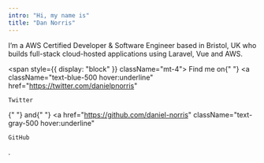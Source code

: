 ```yaml
---
intro: "Hi, my name is"
title: "Dan Norris"
---
```


<span>
  I’m a AWS Certified Developer & Software Engineer based in Bristol, UK who builds full-stack cloud-hosted applications using Laravel, Vue and AWS.
</span>

<span style={{ display: "block" }} className="mt-4">
  Find me on{" "}
  <a
    className="text-blue-500 hover:underline"
    href="https://twitter.com/danielpnorris"
  >
    Twitter
  </a>{" "}
  and{" "}
  <a
    href="https://github.com/daniel-norris"
    className="text-gray-500 hover:underline"
  >
    GitHub
  </a>
  .
</span>

